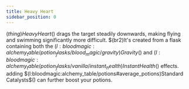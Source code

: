 ```yaml
---
title: Heavy Heart
sidebar_position: 0
---
```



$(thing)Heavy Heart$() drags the target steadily downwards, making flying and swimming significantly more difficult. $(br2)It's created from a flask containing both the $(l:bloodmagic:alchemy_table/potion_flasks/blood_magic/gravity)Gravity$() and $(l:bloodmagic:alchemy_table/potion_flasks/vanilla/instant_health)Instant Health$() effects.
adding $(l:bloodmagic:alchemy_table/potions#average_potions)Standard Catalysts$() can further boost your potions.
